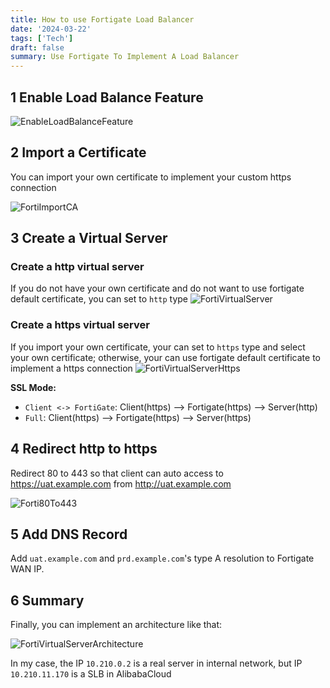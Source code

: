 ```yaml
---
title: How to use Fortigate Load Balancer
date: '2024-03-22'
tags: ['Tech']
draft: false
summary: Use Fortigate To Implement A Load Balancer
---
```


<TOCInline toc={props.toc}/>

## 1 Enable Load Balance Feature


![EnableLoadBalanceFeature](/static/images/EnableLoadBalanceFeature.png)

## 2 Import a Certificate

You can import your own certificate to implement your custom https connection

![FortiImportCA](/static/images/FortiImportCA.png)


## 3 Create a Virtual Server

### Create a http virtual server
If you do not have your own certificate and do not want to use fortigate default certificate, you can set to `http` type
![FortiVirtualServer](/static/images/FortiVirtualServer.png)

### Create a https virtual server
If you import your own certificate, your can set to `https` type and select your own certificate; otherwise, your can use fortigate default certificate to implement a https connection
![FortiVirtualServerHttps](/static/images/FortiVirtualServerHttps.png)

**SSL Mode:**
- `Client <-> FortiGate`: Client(https) --> Fortigate(https) --> Server(http)
- `Full`: Client(https) --> Fortigate(https) --> Server(https)



## 4 Redirect http to https

Redirect 80 to 443 so that client can auto access to https://uat.example.com from  http://uat.example.com

![Forti80To443](/static/images/Forti80To443.png)

## 5 Add DNS Record

Add `uat.example.com` and `prd.example.com`'s type A resolution to Fortigate WAN IP.

## 6 Summary
Finally, you can implement an architecture like that:

![FortiVirtualServerArchitecture](/static/images/FortiVirtualServerArchitecture.png)

In my case, the IP `10.210.0.2` is a real server in internal network, but IP `10.210.11.170` is a SLB in AlibabaCloud


